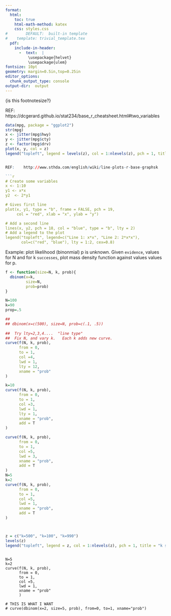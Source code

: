 ```yaml
---
format:
  html:
    toc: true
    html-math-method: katex
    css: styles.css
#		 DEFAULT:  built-in template
#    template: trivial_template.tex 	
  pdf:
    include-in-header:  
      -  text:  |
          \usepackage{helvet}  
          \usepackage{ulem}
fontsize: 10pt   
geometry: margin=0.5in,top=0.25in   
editor_options: 
  chunk_output_type: console
output-dir:  output
---
```




\footnotesize {is this footnotesize?}

REF:    https://dcgerard.github.io/stat234/base_r_cheatsheet.html#two_variables 

```r
data(mpg, package = "ggplot2")
str(mpg)
x <- jitter(mpg$hwy)
y <- jitter(mpg$cty)
z <- factor(mpg$drv)
plot(x, y, col = z)
legend("topleft", legend = levels(z), col = 1:nlevels(z), pch = 1, title = "Drive")


REF:    http://www.sthda.com/english/wiki/line-plots-r-base-graphsk

```r
# Create some variables
x <- 1:10
y1 <- x*x
y2  <- 2*y1

# Gives first line
plot(x, y1, type = "b", frame = FALSE, pch = 19, 
     col = "red", xlab = "x", ylab = "y")

# Add a second line
lines(x, y2, pch = 18, col = "blue", type = "b", lty = 2)
# Add a legend to the plot
legend("topleft", legend=c("Line 1: x*x", "Line 2: 2*x*x"),
       col=c("red", "blue"), lty = 1:2, cex=0.8)
```


Example:  plot likelihood (binonmial)
p is unknown.
Given `evidence`, values for N and for k `successes`, plot mass density function against values values for p.

```r
f <- function(size=N, k, prob){
  dbinom(x=k,
         size=N,
         prob=prob)
}

N=100
k=90
prop=.5

##
## dbinom(x=c(500), size=N, prob=c(.1, .5))
  
##  Try lty=2,3,4....  "line type"
##  Fix N, and vary k.   Each k adds new curve.
curve(f(N, k, prob), 
      from = 0,
      to = 1,
      col =4, 
      lwd = 1,
      lty = 12, 
      xname = "prob"
)

k=10
curve(f(N, k, prob), 
      from = 0,
      to = 1,
      col =3, 
      lwd = 1,
      lty = 1,
      xname = "prob",
      add = T
)

curve(f(N, k, prob), 
      from = 0,
      to = 1,
      col =5, 
      lwd = 3,
      xname = "prob",
      add = T
)
N=5
k=2
curve(f(N, k, prob), 
      from = 0,
      to = 1,
      col =5, 
      lwd = 1,
      xname = "prob",
      add = T
)



z = c("k=500", "k=100", "k=990") 
levels(z)
legend("topleft", legend = z, col = 1:nlevels(z), pch = 1, title = "k successes")
```
```

N=5
k=2
curve(f(N, k, prob), 
      from = 0,
      to = 1,
      col =5, 
      lwd = 1,
      xname = "prob"
      )
```

```
# THIS IS WHAT I WANT
# curve(dbinom(x=2, size=5, prob), from=0, to=1, xname="prob")
```   
 
 
 
